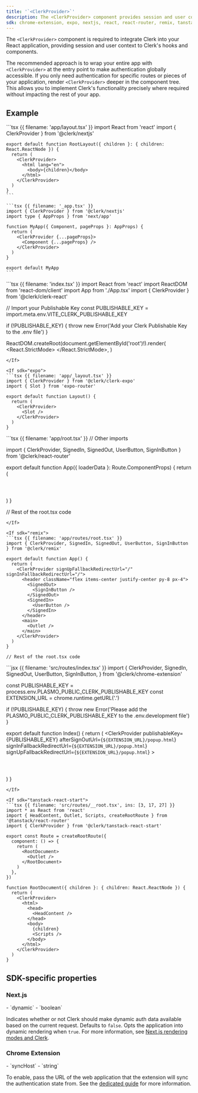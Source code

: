```yaml
---
title: '`<ClerkProvider>`'
description: The <ClerkProvider> component provides session and user context to Clerk's hooks and components.
sdk: chrome-extension, expo, nextjs, react, react-router, remix, tanstack-react-start
---
```


The `<ClerkProvider>` component is required to integrate Clerk into your React application, providing session and user context to Clerk's hooks and components.

The recommended approach is to wrap your entire app with `<ClerkProvider>` at the entry point to make authentication globally accessible. If you only need authentication for specific routes or pieces of your application, render `<ClerkProvider>` deeper in the component tree. This allows you to implement Clerk's functionality precisely where required without impacting the rest of your app.

## Example

<If sdk="nextjs">
  <CodeBlockTabs options={["App Router", "Pages Router"]}>
    ```tsx {{ filename: 'app/layout.tsx' }}
    import React from 'react'
    import { ClerkProvider } from '@clerk/nextjs'

    export default function RootLayout({ children }: { children: React.ReactNode }) {
      return (
        <ClerkProvider>
          <html lang="en">
            <body>{children}</body>
          </html>
        </ClerkProvider>
      )
    }
    ```

    ```tsx {{ filename: '_app.tsx' }}
    import { ClerkProvider } from '@clerk/nextjs'
    import type { AppProps } from 'next/app'

    function MyApp({ Component, pageProps }: AppProps) {
      return (
        <ClerkProvider {...pageProps}>
          <Component {...pageProps} />
        </ClerkProvider>
      )
    }

    export default MyApp
    ```
  </CodeBlockTabs>
</If>

<If sdk="react">
  ```tsx {{ filename: 'index.tsx' }}
  import React from 'react'
  import ReactDOM from 'react-dom/client'
  import App from './App.tsx'
  import { ClerkProvider } from '@clerk/clerk-react'

  // Import your Publishable Key
  const PUBLISHABLE_KEY = import.meta.env.VITE_CLERK_PUBLISHABLE_KEY

  if (!PUBLISHABLE_KEY) {
    throw new Error('Add your Clerk Publishable Key to the .env file')
  }

  ReactDOM.createRoot(document.getElementById('root')!).render(
    <React.StrictMode>
      <ClerkProvider publishableKey={PUBLISHABLE_KEY} afterSignOutUrl="/">
        <App />
      </ClerkProvider>
    </React.StrictMode>,
  )
  ```
</If>

<If sdk="expo">
  ```tsx {{ filename: 'app/_layout.tsx' }}
  import { ClerkProvider } from '@clerk/clerk-expo'
  import { Slot } from 'expo-router'

  export default function Layout() {
    return (
      <ClerkProvider>
        <Slot />
      </ClerkProvider>
    )
  }
  ```
</If>

<If sdk="react-router">
  ```tsx {{ filename: 'app/root.tsx' }}
  // Other imports

  import { ClerkProvider, SignedIn, SignedOut, UserButton, SignInButton } from '@clerk/react-router'

  export default function App({ loaderData }: Route.ComponentProps) {
    return (
      <ClerkProvider
        loaderData={loaderData}
        signUpFallbackRedirectUrl="/"
        signInFallbackRedirectUrl="/"
      >
        <header className="flex items-center justify-center py-8 px-4">
          <SignedOut>
            <SignInButton />
          </SignedOut>
          <SignedIn>
            <UserButton />
          </SignedIn>
        </header>
        <main>
          <Outlet />
        </main>
      </ClerkProvider>
    )
  }

  // Rest of the root.tsx code
  ```
</If>

<If sdk="remix">
  ```tsx {{ filename: 'app/routes/root.tsx' }}
  import { ClerkProvider, SignedIn, SignedOut, UserButton, SignInButton } from '@clerk/remix'

  export default function App() {
    return (
      <ClerkProvider signUpFallbackRedirectUrl="/" signInFallbackRedirectUrl="/">
        <header className="flex items-center justify-center py-8 px-4">
          <SignedOut>
            <SignInButton />
          </SignedOut>
          <SignedIn>
            <UserButton />
          </SignedIn>
        </header>
        <main>
          <Outlet />
        </main>
      </ClerkProvider>
    )
  }

  // Rest of the root.tsx code
  ```
</If>

<If sdk="chrome-extension">
  ```jsx {{ filename: 'src/routes/index.tsx' }}
  import {
    ClerkProvider,
    SignedIn,
    SignedOut,
    UserButton,
    SignInButton,
  } from '@clerk/chrome-extension'

  const PUBLISHABLE_KEY = process.env.PLASMO_PUBLIC_CLERK_PUBLISHABLE_KEY
  const EXTENSION_URL = chrome.runtime.getURL('.')

  if (!PUBLISHABLE_KEY) {
    throw new Error('Please add the PLASMO_PUBLIC_CLERK_PUBLISHABLE_KEY to the .env.development file')
  }

  export default function Index() {
    return (
      <ClerkProvider
        publishableKey={PUBLISHABLE_KEY}
        afterSignOutUrl={`${EXTENSION_URL}/popup.html`}
        signInFallbackRedirectUrl={`${EXTENSION_URL}/popup.html`}
        signUpFallbackRedirectUrl={`${EXTENSION_URL}/popup.html`}
      >
        <header>
          <SignedOut>
            <SignInButton />
          </SignedOut>
          <SignedIn>
            <UserButton />
          </SignedIn>
        </header>
      </ClerkProvider>
    )
  }
  ```
</If>

<If sdk="tanstack-react-start">
  ```tsx {{ filename: 'src/routes/__root.tsx', ins: [3, 17, 27] }}
  import * as React from 'react'
  import { HeadContent, Outlet, Scripts, createRootRoute } from '@tanstack/react-router'
  import { ClerkProvider } from '@clerk/tanstack-react-start'

  export const Route = createRootRoute({
    component: () => {
      return (
        <RootDocument>
          <Outlet />
        </RootDocument>
      )
    },
  })

  function RootDocument({ children }: { children: React.ReactNode }) {
    return (
      <ClerkProvider>
        <html>
          <head>
            <HeadContent />
          </head>
          <body>
            {children}
            <Scripts />
          </body>
        </html>
      </ClerkProvider>
    )
  }
  ```
</If>

<Typedoc src="clerk-react/clerk-provider-props" />

## SDK-specific properties

### Next.js

<Properties>
  - `dynamic`
  - `boolean`

  Indicates whether or not Clerk should make dynamic auth data available based on the current request. Defaults to `false`. Opts the application into dynamic rendering when `true`. For more information, see [Next.js rendering modes and Clerk](/docs/references/nextjs/rendering-modes).
</Properties>

### Chrome Extension

<Properties>
  - `syncHost`
  - `string`

  To enable, pass the URL of the web application that the extension will sync the authentication state from. See the [dedicated guide](/docs/references/chrome-extension/sync-host) for more information.
</Properties>
